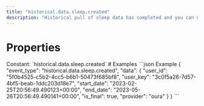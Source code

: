 ```yaml
---
title: "historical.data.sleep.created"
description: "Historical pull of sleep data has completed and you can now pull data for this resource."
---
```

# Properties
<ResponseField name="event_type" type="const string" required="true">
Constant: `historical.data.sleep.created`
</ResponseField>
<ResponseField name="data" type="HistoricalDataCreated" required="true">
<Expandable title="HistoricalDataCreated" defaultOpen="true">
<ResponseField name="user_id" type="string" required="true">
</ResponseField>
<ResponseField name="user_key" type="string" required="true">
</ResponseField>
<ResponseField name="start_date" type="string" required="true">
</ResponseField>
<ResponseField name="end_date" type="string" required="true">
</ResponseField>
<ResponseField name="is_final" type="boolean" required="true">
</ResponseField>
<ResponseField name="provider" type="string" required="true">
</ResponseField>
</Expandable>
</ResponseField>
# Examples
<CodeGroup>
```json Example
{
  "event_type": "historical.data.sleep.created",
  "data": {
    "user_id": "5f0b4525-c5b2-4cc5-b6b1-50473f685bf8",
    "user_key": "3c0f5a26-7d57-4bf5-beab-1ddc203d18e7",
    "start_date": "2023-02-25T20:56:49.490123+00:00",
    "end_date": "2023-05-26T20:56:49.490141+00:00",
    "is_final": true,
    "provider": "oura"
  }
}
```
</CodeGroup>
